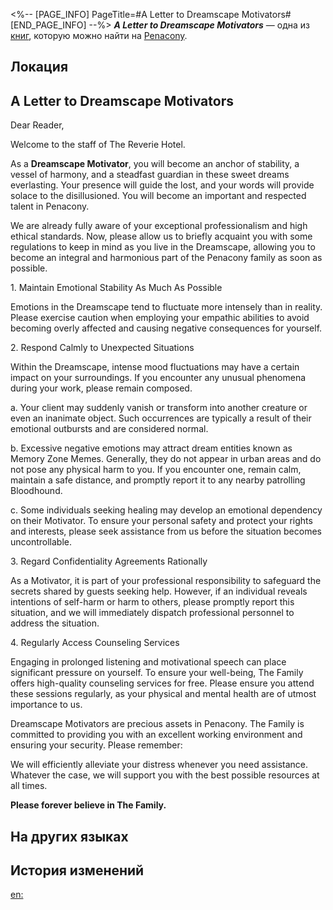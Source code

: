 <%-- [PAGE_INFO]
PageTitle=#A Letter to Dreamscape Motivators#
[END_PAGE_INFO] --%>
{{Дополнить}}
{{Книга Инфобокс
|id           = 330
|partIds      = 190606
|Название     = ''A Letter to Dreamscape Motivators''
|Изображение  = Предмет Журнал Пенакония.png
|Мир          = Penacony
|Томов        = 1
|Автор        = <!--нужно добавить-->
|Описание     = An official guidebook outlining the essential qualities required to become a Dreamscape Motivator, including the professional code of conduct, potential risks, and preventive measures.
|Том1         = {{tx}}
|Источник1    = {{tx|Отсутствует источник}}
|Персонажи    = 
|Фракции      = Penacony; The Family
}}
'''''A Letter to Dreamscape Motivators''''' — одна из [[Книги|книг]], которую можно найти на [[Penacony]].

==Локация==
{{Отметка карты|<!--название карты-->|<!--id отметки-->}}

==A Letter to Dreamscape Motivators==
Dear Reader,

Welcome to the staff of The Reverie Hotel.

As a '''Dreamscape Motivator''', you will become an anchor of stability, a vessel of harmony, and a steadfast guardian in these sweet dreams everlasting. Your presence will guide the lost, and your words will provide solace to the disillusioned. You will become an important and respected talent in Penacony.

We are already fully aware of your exceptional professionalism and high ethical standards. Now, please allow us to briefly acquaint you with some regulations to keep in mind as you live in the Dreamscape, allowing you to become an integral and harmonious part of the Penacony family as soon as possible.

1. Maintain Emotional Stability As Much As Possible

Emotions in the Dreamscape tend to fluctuate more intensely than in reality. Please exercise caution when employing your empathic abilities to avoid becoming overly affected and causing negative consequences for yourself.

2. Respond Calmly to Unexpected Situations

Within the Dreamscape, intense mood fluctuations may have a certain impact on your surroundings. If you encounter any unusual phenomena during your work, please remain composed.

a. Your client may suddenly vanish or transform into another creature or even an inanimate object. Such occurrences are typically a result of their emotional outbursts and are considered normal.

b. Excessive negative emotions may attract dream entities known as Memory Zone Memes. Generally, they do not appear in urban areas and do not pose any physical harm to you. If you encounter one, remain calm, maintain a safe distance, and promptly report it to any nearby patrolling Bloodhound.

c. Some individuals seeking healing may develop an emotional dependency on their Motivator. To ensure your personal safety and protect your rights and interests, please seek assistance from us before the situation becomes uncontrollable.

3. Regard Confidentiality Agreements Rationally

As a Motivator, it is part of your professional responsibility to safeguard the secrets shared by guests seeking help. However, if an individual reveals intentions of self-harm or harm to others, please promptly report this situation, and we will immediately dispatch professional personnel to address the situation.

4. Regularly Access Counseling Services

Engaging in prolonged listening and motivational speech can place significant pressure on yourself. To ensure your well-being, The Family offers high-quality counseling services for free. Please ensure you attend these sessions regularly, as your physical and mental health are of utmost importance to us.

Dreamscape Motivators are precious assets in Penacony. The Family is committed to providing you with an excellent working environment and ensuring your security. Please remember:

We will efficiently alleviate your distress whenever you need assistance.<br />
Whatever the case, we will support you with the best possible resources at all times.

'''Please forever believe in The Family.'''

==На других языках==
{{На других языках
|en   = ''A Letter to Dreamscape Motivators''
|zhs  = 《致梦境鼓励师的一封信》
|zht  = 《致夢境鼓勵師的一封信》
|ja   = 『ドリームサポーターへの手紙』
|ko   = ≪꿈세계 장려사에게 보내는 편지≫
|es   = Carta para motivadores oníricos
|fr   = ''Lettre aux protecteurs oniriques''
|ru   = Письмо вдохновителям Мира грёз
|th   = "จดหมายถึงนักสร้างแรงบันดาลฝัน"
|vi   = "Bức Thư Gửi Người Cổ Vũ Cõi Mộng"
|de   = „Ein Brief an die Traumberater“
|id   = "Sepucuk Surat untuk Motivator Dunia Mimpi"
|pt   = "Carta para os Motivadores Oníricos"
}}

==История изменений==
{{История изменений|3.5}}

[[en:]]